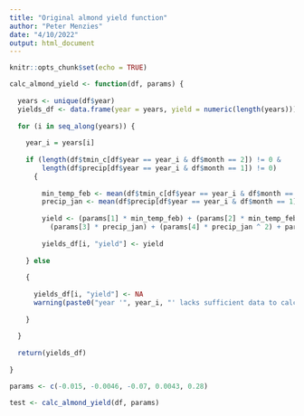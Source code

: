 ```yaml
---
title: "Original almond yield function"
author: "Peter Menzies"
date: "4/10/2022"
output: html_document
---
```


```r
knitr::opts_chunk$set(echo = TRUE)
```

```r
calc_almond_yield <- function(df, params) {
  
  years <- unique(df$year)
  yields_df <- data.frame(year = years, yield = numeric(length(years)))
  
  for (i in seq_along(years)) {
    
    year_i = years[i]
    
    if (length(df$tmin_c[df$year == year_i & df$month == 2]) != 0 &
        length(df$precip[df$year == year_i & df$month == 1]) != 0) 
      {
    
        min_temp_feb <- mean(df$tmin_c[df$year == year_i & df$month == 2])
        precip_jan <- mean(df$precip[df$year == year_i & df$month == 1])
        
        yield <- (params[1] * min_temp_feb) + (params[2] * min_temp_feb ^ 2) +
          (params[3] * precip_jan) + (params[4] * precip_jan ^ 2) + params[5]
        
        yields_df[i, "yield"] <- yield
      
    } else 
      
    {
    
      yields_df[i, "yield"] <- NA
      warning(paste0("year '", year_i, "' lacks sufficient data to calculate yield anomaly"))
    
    }
    
  } 
  
  return(yields_df)
  
}
```


```r
params <- c(-0.015, -0.0046, -0.07, 0.0043, 0.28)

test <- calc_almond_yield(df, params)
```






